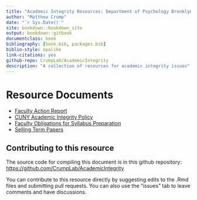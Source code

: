 ```yaml
--- 
title: "Academic Integrity Resources: Department of Psychology Brooklyn College"
author: "Matthew Crump"
date: "`r Sys.Date()`"
site: bookdown::bookdown_site
output: bookdown::gitbook
documentclass: book
bibliography: [book.bib, packages.bib]
biblio-style: apalike
link-citations: yes
github-repo: CrumpLab/AcademicIntegrity
description: "A collection of resources for academic integrity issues"
---
```


# Resource Documents {-}

- [Faculty Action Report](Resources\Faculty Action Report.pdf)
- [CUNY Academic Integrity Policy](Resources\Academic_Integrity_Policy.pdf)
- [Faculty Obligations for Syllabus Preparation](Resources\F16_FacultyObligations_andSyllabus.pdf)
- [Selling Term Papers](Resources\110901_TermPapers_Sale.pdf)

## Contributing to this resource

The source code for compiling this document is in this github repository: [https://github.com/CrumpLab/AcademicIntegrity](https://github.com/CrumpLab/AcademicIntegrity)

You can contribute to this resource directly by suggesting edits to the .Rmd files and submitting pull requests. You can also use the "issues" tab to leave comments and have discussions.




